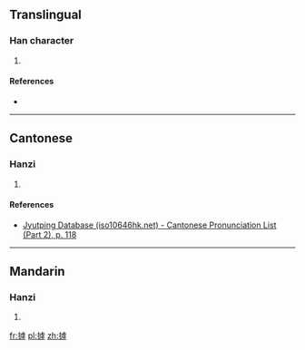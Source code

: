 ==Translingual==

===Han character===
{{Han char|rn=64|rad=手|as=11|sn=14|four=|canj=QYPD|ids=⿰扌虖}}

# {{defn|Han|sort=手11}}

====References====
* {{Han ref|kx=0450.140|dkj=12600|dj=0800.330|hdz=31945.030|uh=6462|ud=25698}}

----

==Cantonese==

===Hanzi===
{{yue-hanzi|jyut=[[wu6]]|y=wu6}}

# {{defn|lang=yue|sort=手11}}

====References====
*[http://www.iso10646hk.net/jp/document/download.jsp Jyutping Database (iso10646hk.net) - Cantonese Pronunciation List (Part 2), p. 118]

----

==Mandarin==

===Hanzi===
{{cmn-hanzi|pin=[[hù]] ([[hu4]]), [[zā]] ([[za1]])|wg=hu<sup>4</sup>, tsa<sup>1</sup>}}

# {{defn|lang=cmn|sort=手11}}

[[fr:摢]]
[[pl:摢]]
[[zh:摢]]